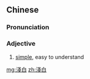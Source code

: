 {{also|浅白}}
==Chinese==
{{zh-forms|s=浅白}}

===Pronunciation===
{{zh-pron
|m=qiǎnbái
|cat=a
}}

===Adjective===
{{zh-adj}}

# [[simple]], easy to understand

[[mg:淺白]]
[[zh:淺白]]